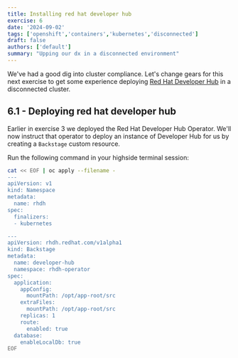 ```yaml
---
title: Installing red hat developer hub
exercise: 6
date: '2024-09-02'
tags: ['openshift','containers','kubernetes','disconnected']
draft: false
authors: ['default']
summary: "Upping our dx in a disconnected environment"
---
```


We've had a good dig into cluster compliance. Let's change gears for this next exercise to get some experience deploying [Red Hat Developer Hub](https://developers.redhat.com/rhdh/overview) in a disconnected cluster.


## 6.1 - Deploying red hat developer hub

Earlier in exercise 3 we deployed the Red Hat Developer Hub Operator. We'll now instruct that operator to deploy an instance of Developer Hub for us by creating a `Backstage` custom resource.

Run the following command in your highside terminal session:

```bash
cat << EOF | oc apply --filename -
---
apiVersion: v1
kind: Namespace
metadata:
  name: rhdh
spec:
  finalizers:
  - kubernetes

---
apiVersion: rhdh.redhat.com/v1alpha1
kind: Backstage
metadata:
  name: developer-hub
  namespace: rhdh-operator
spec:
  application:
    appConfig:
      mountPath: /opt/app-root/src
    extraFiles:
      mountPath: /opt/app-root/src
    replicas: 1
    route:
      enabled: true
  database:
    enableLocalDb: true
EOF
```


